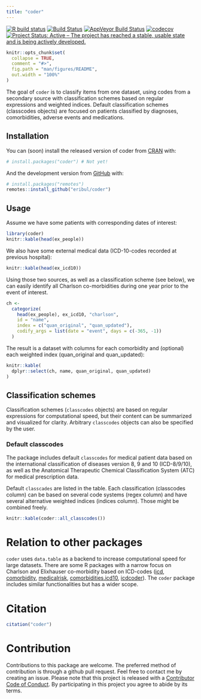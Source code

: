```yaml
---
title: "coder"
---
```


[![R build status](https://github.com/eribul/coder/workflows/R-CMD-check/badge.svg)](https://github.com/eribul/coder/actions)
[![Build Status](https://travis-ci.org/eribul/coder.svg?branch=master)](https://travis-ci.org/eribul/coder)
[![AppVeyor Build Status](https://ci.appveyor.com/api/projects/status/github/eribul/coder?branch=master&svg=true)](https://ci.appveyor.com/project/eribul/coder)
[![codecov](https://codecov.io/gh/eribul/coder/branch/master/graph/badge.svg)](https://codecov.io/gh/eribul/coder)
[![Project Status: Active – The project has reached a stable, usable state and is being actively developed.](https://www.repostatus.org/badges/latest/active.svg)](https://www.repostatus.org/#active)


<!-- README.md is generated from README.Rmd. Please edit that file --> 

```r
knitr::opts_chunk$set(
  collapse = TRUE,
  comment = "#>",
  fig.path = "man/figures/README",
  out.width = "100%"
)
```

The goal of `coder` is to classify items from one dataset, using codes from a secondary source with classification schemes based on regular expressions and weighted indices. Default classification schemes (classcodes objects) are focused on patients classified by diagnoses, comorbidities, adverse events and medications.

## Installation

You can (soon) install the released version of coder from [CRAN](https://CRAN.R-project.org) with:

``` r
# install.packages("coder") # Not yet!
```

And the development version from [GitHub](https://github.com/) with:

``` r
# install.packages("remotes")
remotes::install_github("eribul/coder")
```

## Usage

Assume we have some patients with corresponding dates of interest:
```r
library(coder)
knitr::kable(head(ex_people))
```
We also have some external medical data (ICD-10-codes recorded at previous hospital):

```r
knitr::kable(head(ex_icd10))
```

Using those two sources, as well as a classification scheme (see below), we can easily identify all Charlson co-morbidities during one year prior to the event of interest.

```r
ch <- 
  categorize(
    head(ex_people), ex_icd10, "charlson",
    id = "name",
    index = c("quan_original", "quan_updated"),
    codify_args = list(date = "event", days = c(-365, -1))
  )
```

The result is a dataset with columns for each comorbidity and (optional) each weighted index (quan_original and quan_updated):

```r
knitr::kable(
  dplyr::select(ch, name, quan_original, quan_updated) 
)
```



## Classification schemes

Classification schemes (`classcodes` objects) are based on regular expressions for computational speed, but their content can be summarized and visualized for clarity.  Arbitrary `classcodes` objects can also be specified by the user. 

### Default classcodes

The package includes default `classcodes` for medical patient data based on the international classification of diseases version 8, 9 and 10 (ICD-8/9/10), as well as the Anatomical Therapeutic Chemical Classification System (ATC) for medical prescription data.

Default `classcades` are listed in the table. Each classification (classcodes column) can be based on several code systems (regex column) and have several alternative weighted indices (indices column). Those might be combined freely. 

```r
knitr::kable(coder::all_classcodes()) 
```

# Relation to other packages

`coder` uses `data.table` as a backend to increase computational speed for large datasets. There are some R packages with a narrow focus on Charlson and Elixhauser co-morbidity based on ICD-codes ([icd ](https://CRAN.R-project.org/package=icd), [comorbidity](https://CRAN.R-project.org/package=comorbidity), [medicalrisk ](https://CRAN.R-project.org/package=medicalrisk), [comorbidities.icd10 ](https://github.com/gforge/comorbidities.icd10), [icdcoder](https://github.com/wtcooper/icdcoder)). The `coder` package includes similar functionalities but has a wider scope. 

# Citation

```r
citation("coder")
```


# Contribution

Contributions to this package are welcome. The preferred method of contribution is through a github pull request. Feel free to contact me by creating an issue. Please note that this project is released with a [Contributor Code of Conduct](CODE_OF_CONDUCT.md).
By participating in this project you agree to abide by its terms.
